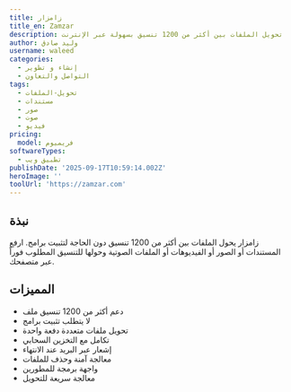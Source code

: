 ```yaml
---
title: زامزار
title_en: Zamzar
description: تحويل الملفات بين أكثر من 1200 تنسيق بسهولة عبر الإنترنت
author: وليد صادق
username: waleed
categories:
  - إنشاء و تطوير
  - التواصل والتعاون
tags:
  - تحويل-الملفات
  - مستندات
  - صور
  - صوت
  - فيديو
pricing:
  model: فريميوم
softwareTypes:
  - تطبيق ويب
publishDate: '2025-09-17T10:59:14.002Z'
heroImage: ''
toolUrl: 'https://zamzar.com'
---
```


## نبذة

زامزار يحول الملفات بين أكثر من 1200 تنسيق دون الحاجة لتثبيت برامج. ارفع المستندات أو الصور أو الفيديوهات أو الملفات الصوتية وحولها للتنسيق المطلوب فوراً عبر متصفحك.

## المميزات

- دعم أكثر من 1200 تنسيق ملف
- لا يتطلب تثبيت برامج
- تحويل ملفات متعددة دفعة واحدة
- تكامل مع التخزين السحابي
- إشعار عبر البريد عند الانتهاء
- معالجة آمنة وحذف للملفات
- واجهة برمجة للمطورين
- معالجة سريعة للتحويل
